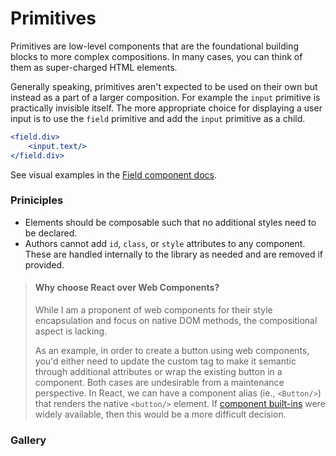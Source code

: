 
<Meta title="Primitives/Overview" />

# Primitives

Primitives are low-level components that are the foundational building blocks to more complex compositions. In many cases, you can think of them as super-charged HTML elements.

Generally speaking, primitives aren't expected to be used on their own but instead as a part of a larger composition. For example the `input` primitive is practically invisible itself. The more appropriate choice for displaying a user input is to use the `field` primitive and add the `input` primitive as a child.

```jsx
<field.div>
    <input.text/>
</field.div>
```
See visual examples in the [Field component docs](/docs/components-field--docs).

### Priniciples

- Elements should be composable such that no additional styles need to be declared.
- Authors cannot add `id`, `class`, or `style` attributes to any component. These are handled internally to the library as needed and are removed if provided.

> #### Why choose React over Web Components?
>
> While I am a proponent of web components for their style encapsulation and focus on native 
> DOM methods, the compositional aspect is lacking.
>
> As an example, in order to create a button 
> using web components, you'd either need to update the custom tag to make it semantic through 
> additional attributes or wrap the existing button in a component. Both cases are undesirable 
> from a maintenance perspective. In React, we can have a component alias (ie., `<Button/>`) 
> that renders the native `<button/>` element. If [component built-ins](https://developer.mozilla.org/en-US/docs/Web/HTML/Global_attributes/is) were widely available, 
> then this would be a more difficult decision.

### Gallery

<Grid>
    <Example stories={ BoxStories }/>
    <Example stories={ CloseStories }/>
    <Example stories={ FieldStories }/>
    <Example stories={ FlyoutStories }/>
    <Example stories={ IconStories }/>
    <Example stories={ InputStories }/>
    <Example stories={ ListboxStories }/>
    <Example stories={ LocalizeStories }/>
    <Example stories={ LockupStories }/>
    <Example stories={ MediaStories }/>
    <Example stories={ TextStories }/>
    <Example stories={ TrackStories }/>
</Grid>